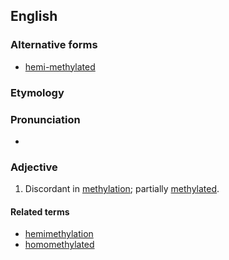 ==English==

===Alternative forms===
* [[hemi-methylated]]

===Etymology===

{{prefix|hemi|methylated|lang=en}}

===Pronunciation===

* {{IPA|hɛmiˈmɛθəleɪtəd|lang=en}}

===Adjective===
{{en-adj}}

# {{context|genetics|of a strand|lang=en}} Discordant in [[methylation]]; partially [[methylated]].

====Related terms====
* [[hemimethylation]]
* [[homomethylated]]